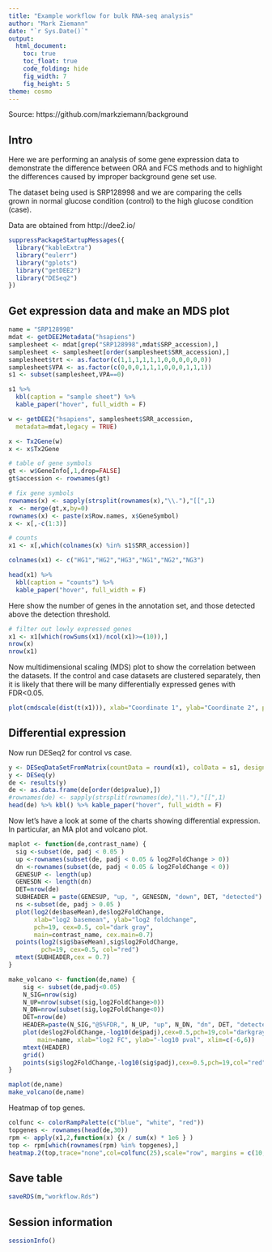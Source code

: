 ```yaml
---
title: "Example workflow for bulk RNA-seq analysis"
author: "Mark Ziemann"
date: "`r Sys.Date()`"
output:
  html_document:
    toc: true
    toc_float: true
    code_folding: hide
    fig_width: 7
    fig_height: 5
theme: cosmo
---
```


Source: https://github.com/markziemann/background

## Intro

Here we are performing an analysis of some gene expression data to demonstrate the difference between ORA and FCS methods and to highlight the differences caused by improper background gene set use.

The dataset being used is SRP128998 and we are comparing the cells grown in normal glucose condition (control) to the high glucose condition (case).

Data are obtained from http://dee2.io/

```r

suppressPackageStartupMessages({
  library("kableExtra")
  library("eulerr")
  library("gplots")
  library("getDEE2")
  library("DESeq2")
})

```

## Get expression data and make an MDS plot

```r

name = "SRP128998"
mdat <- getDEE2Metadata("hsapiens")
samplesheet <- mdat[grep("SRP128998",mdat$SRP_accession),]
samplesheet <- samplesheet[order(samplesheet$SRR_accession),]
samplesheet$trt <- as.factor(c(1,1,1,1,1,1,0,0,0,0,0,0))
samplesheet$VPA <- as.factor(c(0,0,0,1,1,1,0,0,0,1,1,1))
s1 <- subset(samplesheet,VPA==0)

s1 %>%
  kbl(caption = "sample sheet") %>%
  kable_paper("hover", full_width = F)

w <- getDEE2("hsapiens", samplesheet$SRR_accession,
  metadata=mdat,legacy = TRUE)

x <- Tx2Gene(w)
x <- x$Tx2Gene

# table of gene symbols
gt <- w$GeneInfo[,1,drop=FALSE]
gt$accession <- rownames(gt)

# fix gene symbols
rownames(x) <- sapply(strsplit(rownames(x),"\\."),"[[",1)
x  <- merge(gt,x,by=0)
rownames(x) <- paste(x$Row.names, x$GeneSymbol)
x <- x[,-c(1:3)] 

# counts
x1 <- x[,which(colnames(x) %in% s1$SRR_accession)]

colnames(x1) <- c("HG1","HG2","HG3","NG1","NG2","NG3")

head(x1) %>%
  kbl(caption = "counts") %>%
  kable_paper("hover", full_width = F)

```

Here show the number of genes in the annotation set, and those detected above the detection threshold.

```r

# filter out lowly expressed genes
x1 <- x1[which(rowSums(x1)/ncol(x1)>=(10)),]
nrow(x)
nrow(x1)

```

Now multidimensional scaling (MDS) plot to show the correlation between the datasets.
If the control and case datasets are clustered separately, then it is likely that there will be many differentially expressed genes with FDR<0.05.

```r

plot(cmdscale(dist(t(x1))), xlab="Coordinate 1", ylab="Coordinate 2", pch=19, col=s1$trt, main="MDS")

```

## Differential expression

Now run DESeq2 for control vs case.

```r

y <- DESeqDataSetFromMatrix(countData = round(x1), colData = s1, design = ~ trt)
y <- DESeq(y)
de <- results(y)
de <- as.data.frame(de[order(de$pvalue),])
#rownames(de) <- sapply(strsplit(rownames(de),"\\."),"[[",1)
head(de) %>% kbl() %>% kable_paper("hover", full_width = F)

```

Now let's have a look at some of the charts showing differential expression.
In particular, an MA plot and volcano plot.

```r

maplot <- function(de,contrast_name) {
  sig <-subset(de, padj < 0.05 )
  up <-rownames(subset(de, padj < 0.05 & log2FoldChange > 0))
  dn <-rownames(subset(de, padj < 0.05 & log2FoldChange < 0))
  GENESUP <- length(up)
  GENESDN <- length(dn)
  DET=nrow(de)
  SUBHEADER = paste(GENESUP, "up, ", GENESDN, "down", DET, "detected")
  ns <-subset(de, padj > 0.05 )
  plot(log2(de$baseMean),de$log2FoldChange, 
       xlab="log2 basemean", ylab="log2 foldchange",
       pch=19, cex=0.5, col="dark gray",
       main=contrast_name, cex.main=0.7)
  points(log2(sig$baseMean),sig$log2FoldChange,
         pch=19, cex=0.5, col="red")
  mtext(SUBHEADER,cex = 0.7)
}

make_volcano <- function(de,name) {
    sig <- subset(de,padj<0.05)
    N_SIG=nrow(sig)
    N_UP=nrow(subset(sig,log2FoldChange>0))
    N_DN=nrow(subset(sig,log2FoldChange<0))
    DET=nrow(de)
    HEADER=paste(N_SIG,"@5%FDR,", N_UP, "up", N_DN, "dn", DET, "detected")
    plot(de$log2FoldChange,-log10(de$padj),cex=0.5,pch=19,col="darkgray",
        main=name, xlab="log2 FC", ylab="-log10 pval", xlim=c(-6,6))
    mtext(HEADER)
    grid()
    points(sig$log2FoldChange,-log10(sig$padj),cex=0.5,pch=19,col="red")
}

maplot(de,name)
make_volcano(de,name)

```

Heatmap of top genes.

```r

colfunc <- colorRampPalette(c("blue", "white", "red"))
topgenes <- rownames(head(de,30))
rpm <- apply(x1,2,function(x) {x / sum(x) * 1e6 } )
top <- rpm[which(rownames(rpm) %in% topgenes),]
heatmap.2(top,trace="none",col=colfunc(25),scale="row", margins = c(10,20))

```

## Save table

```r

saveRDS(m,"workflow.Rds")

```

## Session information

```r

sessionInfo()

```
